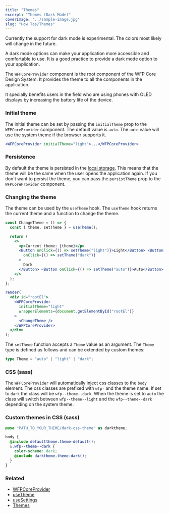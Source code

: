 ```yaml
---
title: "Themes"
excerpt: "Themes (Dark Mode)"
coverImage: "../sample-image.jpg"
slug: "How Tos/Themes"
---
```


<Callout kind="warning">

Currently the support for dark mode is experimental. The colors most likely will change in the future.

</Callout>

A dark mode options can make your application more accessible and comfortable to use. It is a good practice to provide a dark mode option to your application.

The `WFPCoreProvider` component is the root component of the WFP Core Design System. It provides the theme to all the components in the application.

It specially benefits users in the field who are using phones with OLED displays by increasing the battery life of the device.

### Initial theme

The initial theme can be set by passing the `initialTheme` prop to the `WFPCoreProvider` component. The default value is `auto`. The `auto` value will use the system theme if the browser supports it.

```jsx
<WFPCoreProvider initialTheme="light">...</WFPCoreProvider>
```

### Persistence

By default the theme is persisted in the [local storage](https://developer.mozilla.org/en-US/docs/Web/API/Window/localStorage). This means that the theme will be the same when the user opens the application again. If you don't want to persist the theme, you can pass the `persistTheme` prop to the `WFPCoreProvider` component.

### Changing the theme

The theme can be used by the `useTheme` hook. The `useTheme` hook returns the current theme and a function to change the theme.

```jsx live noInline
const ChangeTheme = () => {
  const { theme, setTheme } = useTheme();

  return (
    <>
      <p>Current theme: {theme}</p>
      <Button onClick={() => setTheme("light")}>Light</Button> <Button
        onClick={() => setTheme("dark")}
      >
        Dark
      </Button> <Button onClick={() => setTheme("auto")}>Auto</Button>
    </>
  );
};

render(
  <div id="rootEl">
    <WFPCoreProvider
      initialTheme="light"
      wrapperElements={document.getElementById("rootEl")}
    >
      <ChangeTheme />
    </WFPCoreProvider>
  </div>
);
```

The `setTheme` function accepts a `Theme` value as an argument. The `Theme` type is defined as follows and can be extended by custom themes:

```ts
type Theme = "auto" | "light" | "dark";
```

### CSS (sass)

The `WFPCoreProvider` will automatically inject css classes to the `body` element. The css classes are prefixed with `wfp-` and the theme name. If set to `dark` the class will be `wfp--theme--dark`. When the theme is set to `auto` the class will switch between `wfp--theme--light` and the `wfp--theme--dark` depending on the system theme.

### Custom themes in CSS (sass)

```scss
@use "PATH_TO_YOUR_THEME/dark-css-theme" as darktheme;

body {
  @include defaulttheme.theme-default();
  &.wfp--theme--dark {
    color-scheme: dark;
    @include darktheme.theme-dark();
  }
}
```

### Related

- [WFPCoreProvider](/components/structure/wfpcoreprovider)
- [useTheme](/components/hooks/usetheme)
- [useSettings](/components/hooks/usesettings)
- [Themes](/libraries/themes)
